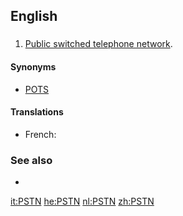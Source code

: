 ==English==
{{wikipedia}}

==={{abbreviation}}===
{{en-abbr}}

# {{telecommunications}} [[w:Public switched telephone network|Public switched telephone network]].

====Synonyms====
* [[POTS]]

====Translations====
{{trans-top|public switched telephone network}}
* French: {{t+|fr|RTC|m}}
{{trans-mid}}
{{trans-bottom}}

===See also===
* {{pedia|Public switched telephone network}}

[[it:PSTN]]
[[he:PSTN]]
[[nl:PSTN]]
[[zh:PSTN]]